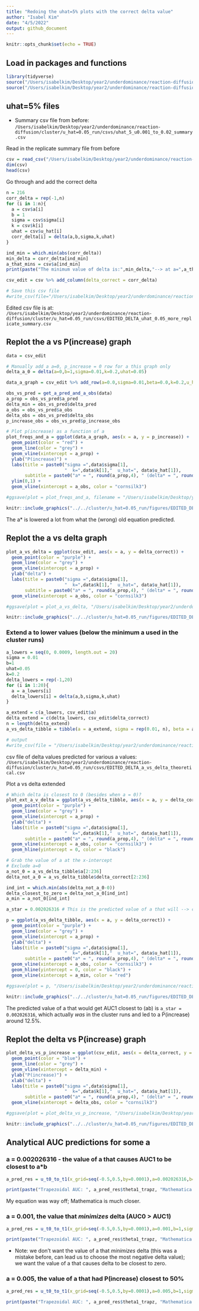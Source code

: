 ```yaml
---
title: "Redoing the uhat=5% plots with the correct delta value"
author: "Isabel Kim"
date: "4/5/2022"
output: github_document
---
```


```r
knitr::opts_chunk$set(echo = TRUE)
```


## Load in packages and functions
```r
library(tidyverse)
source("/Users/isabelkim/Desktop/year2/underdominance/reaction-diffusion/scripts/functions-main-model.R")
source("/Users/isabelkim/Desktop/year2/underdominance/reaction-diffusion/cluster/plotting_functions.R")
```


## uhat=5% files

* Summary csv file from before: `/Users/isabelkim/Desktop/year2/underdominance/reaction-diffusion/cluster/u_hat=0.05_run/csvs/uhat_5_u0.001_to_0.02_summary.csv`


Read in the replicate summary file from before
```r
csv = read_csv("/Users/isabelkim/Desktop/year2/underdominance/reaction-diffusion/cluster/u_hat=0.05_run/csvs/uhat_5_u0.001_to_0.02_summary.csv")
dim(csv)
head(csv)
```


Go through and add the correct delta
```r
n = 216
corr_delta = rep(-1,n)
for (i in 1:n){
  a = csv$a[i]
  b = 1
  sigma = csv$sigma[i]
  k = csv$k[i]
  uhat = csv$u_hat[i]
  corr_delta[i] = delta(a,b,sigma,k,uhat)
}

ind_min = which.min(abs(corr_delta))
min_delta = corr_delta[ind_min]
a_that_mins = csv$a[ind_min]
print(paste("The minimum value of delta is:",min_delta,"--> at a=",a_that_mins)) # a = 0.002026316, the minimum value in the run

csv_edit = csv %>% add_column(delta_correct = corr_delta)

# Save this csv file
#write_csv(file="/Users/isabelkim/Desktop/year2/underdominance/reaction-diffusion/cluster/u_hat=0.05_run/csvs/EDITED_DELTA_uhat_0.05_more_replicate_summary.csv",x=csv_edit)
```

Edited csv file is at: `/Users/isabelkim/Desktop/year2/underdominance/reaction-diffusion/cluster/u_hat=0.05_run/csvs/EDITED_DELTA_uhat_0.05_more_replicate_summary.csv`

## Replot the a vs P(increase) graph
```r
data = csv_edit

# Manually add a a=0, p_increase = 0 row for a this graph only
delta_a_0 = delta(a=0,b=1,sigma=0.01,k=0.2,uhat=0.05)

data_a_graph = csv_edit %>% add_row(a=0.0,sigma=0.01,beta=0.0,k=0.2,u_hat=0.05,delta=delta_a_0,p_increase=0.0,delta_correct=delta_a_0)

obs_vs_pred = get_a_pred_and_a_obs(data)
a_prop = obs_vs_pred$a_pred
delta_min = obs_vs_pred$delta_pred
a_obs = obs_vs_pred$a_obs
delta_obs = obs_vs_pred$delta_obs
p_increase_obs = obs_vs_pred$p_increase_obs

# Plot p(increase) as a function of a
plot_freqs_and_a = ggplot(data_a_graph, aes(x = a, y = p_increase)) + 
  geom_point(color = "red") + 
  geom_line(color = "grey") +
  geom_vline(xintercept = a_prop) + 
  ylab("P(increase)") + 
  labs(title = paste0("sigma =",data$sigma[1], 
                      "  k=",data$k[1],"  u_hat=", data$u_hat[1]), 
       subtitle = paste0("a* = ", round(a_prop,4), " (delta* = ", round(delta_min,4),") but a_obs =",round(a_obs,4)," (delta_obs =", round(delta_obs,4),")")) +
  ylim(0,1) + 
  geom_vline(xintercept = a_obs, color = "cornsilk3")

#ggsave(plot = plot_freqs_and_a, filename = "/Users/isabelkim/Desktop/year2/underdominance/reaction-diffusion/cluster/u_hat=0.05_run/figures/EDITED_DELTA_a_vs_p_increase.png")
```

```r
knitr::include_graphics("../../cluster/u_hat=0.05_run/figures/EDITED_DELTA_a_vs_p_increase.png")
```
The a* is lowered a lot from what the (wrong) old equation predicted.


## Replot the a vs delta graph
```r
plot_a_vs_delta = ggplot(csv_edit, aes(x = a, y = delta_correct)) + 
  geom_point(color = "purple") + 
  geom_line(color = "grey") +
  geom_vline(xintercept = a_prop) + 
  ylab("delta") + 
  labs(title = paste0("sigma =",data$sigma[1], 
                      "  k=",data$k[1],"  u_hat=", data$u_hat[1]), 
       subtitle = paste0("a* = ", round(a_prop,4), " (delta* = ", round(delta_min,4),") but a_obs =",round(a_obs,4)," (delta_obs =", round(delta_obs,4),")")) +
  geom_vline(xintercept = a_obs, color = "cornsilk3")

#ggsave(plot = plot_a_vs_delta, "/Users/isabelkim/Desktop/year2/underdominance/reaction-diffusion/cluster/u_hat=0.05_run/figures/EDITED_DELTA_a_vs_delta.png") 
```
```r
knitr::include_graphics("../../cluster/u_hat=0.05_run/figures/EDITED_DELTA_a_vs_delta.png")
```
### Extend a to lower values (below the minimum a used in the cluster runs)
```r
a_lowers = seq(0, 0.0009, length.out = 20)
sigma = 0.01
b=1
uhat=0.05
k=0.2
delta_lowers = rep(-1,20)
for (i in 1:20){
  a = a_lowers[i]
  delta_lowers[i] = delta(a,b,sigma,k,uhat)
}

a_extend = c(a_lowers, csv_edit$a)
delta_extend = c(delta_lowers, csv_edit$delta_correct)
n = length(delta_extend)
a_vs_delta_tibble = tibble(a = a_extend, sigma = rep(0.01, n), beta = a_extend/0.01, k = rep(0.2,n), u_hat = rep(0.05,n), delta_correct = delta_extend)

# output
#write_csv(file = "/Users/isabelkim/Desktop/year2/underdominance/reaction-diffusion/cluster/u_hat=0.05_run/csvs/EDITED_DELTA_a_vs_delta_theoretical.csv", x = a_vs_delta_tibble)
```

csv file of delta values predicted for various a values: `/Users/isabelkim/Desktop/year2/underdominance/reaction-diffusion/cluster/u_hat=0.05_run/csvs/EDITED_DELTA_a_vs_delta_theoretical.csv`

Plot a vs delta extended
```r
# Which delta is closest to 0 (besides when a = 0)?
plot_ext_a_v_delta = ggplot(a_vs_delta_tibble, aes(x = a, y = delta_correct)) + 
  geom_point(color = "purple") + 
  geom_line(color = "grey") +
  geom_vline(xintercept = a_prop) + 
  ylab("delta") + 
  labs(title = paste0("sigma =",data$sigma[1], 
                      "  k=",data$k[1],"  u_hat=", data$u_hat[1]),
       subtitle = paste0("a* = ", round(a_prop,4), " (delta* = ", round(delta_min,4),") but a_obs =",round(a_obs,4)," (delta_obs =", round(delta_obs,4),")"))+
  geom_vline(xintercept = a_obs, color = "cornsilk3") +
  geom_hline(yintercept = 0, color = "black")

# Grab the value of a at the x-intercept
# Exclude a=0
a_not_0 = a_vs_delta_tibble$a[2:236]
delta_not_a_0 = a_vs_delta_tibble$delta_correct[2:236]

ind_int = which.min(abs(delta_not_a_0-0))
delta_closest_to_zero = delta_not_a_0[ind_int]
a_min = a_not_0[ind_int]

a_star = 0.002026316 # This is the predicted value of a that will --> critical propagule

p = ggplot(a_vs_delta_tibble, aes(x = a, y = delta_correct)) + 
  geom_point(color = "purple") + 
  geom_line(color = "grey") +
  geom_vline(xintercept = a_prop) + 
  ylab("delta") + 
  labs(title = paste0("sigma =",data$sigma[1], 
                      "  k=",data$k[1],"  u_hat=", data$u_hat[1]),
       subtitle = paste0("a* = ", round(a_prop,4), " (delta* = ", round(delta_min,4),") but a_obs =",round(a_obs,4)," (delta_obs =", round(delta_obs,4),"),\na_predicted = ",round(a_min,4)," (delta_min=",round(delta_closest_to_zero,4),")"))+
  geom_vline(xintercept = a_obs, color = "cornsilk3") +
  geom_hline(yintercept = 0, color = "black") +
  geom_vline(xintercept = a_min, color = "red")

#ggsave(plot = p, "/Users/isabelkim/Desktop/year2/underdominance/reaction-diffusion/cluster/u_hat=0.05_run/figures/EDITED_DELTA_extended_scale_a_vs_delta.png") 
```

```r
knitr::include_graphics("../../cluster/u_hat=0.05_run/figures/EDITED_DELTA_extended_scale_a_vs_delta.png")
```

The predicted value of a that would get AUC1 closest to (ab) is `a_star = 0.002026316`, which actually *was* in the cluster runs and led to a P(increase) around 12.5%. 

## Replot the delta vs P(increase) graph
```r
plot_delta_vs_p_increase = ggplot(csv_edit, aes(x = delta_correct, y = p_increase)) +
  geom_point(color = "blue") + 
  geom_line(color = "grey") +
  geom_vline(xintercept = delta_min) + 
  ylab("P(increase)") + 
  xlab("delta") +
  labs(title = paste0("sigma =",data$sigma[1], 
                      "  k=",data$k[1],"  u_hat=", data$u_hat[1]), 
       subtitle = paste0("a* = ", round(a_prop,4), " (delta* = ", round(delta_min,4),") but a_obs =",round(a_obs,4)," (delta_obs =", round(delta_obs,4),")")) +
  geom_vline(xintercept = delta_obs, color = "cornsilk3")

#ggsave(plot = plot_delta_vs_p_increase, "/Users/isabelkim/Desktop/year2/underdominance/reaction-diffusion/cluster/u_hat=0.05_run/figures/EDITED_DELTA_delta_vs_p_increase.png") 
```

```r
knitr::include_graphics("../../cluster/u_hat=0.05_run/figures/EDITED_DELTA_delta_vs_p_increase.png")
```

## Analytical AUC predictions for some a

### a = 0.002026316 - the value of a that causes AUC1 to be closest to a*b
```r
a_pred_res = u_t0_to_t1(x_grid=seq(-0.5,0.5,by=0.0001),a=0.002026316,b=1,sigma=0.01,k=0.2,u_hat=0.05)

print(paste("Trapezoidal AUC: ", a_pred_res$theta1_trapz, "Mathematica AUC: ", auc_mathematica(a=0.002026316,b=1,sigma=0.01,k=0.2,uhat=0.05) , "my equation AUC (wrong): ", a_pred_res$theta1_factored))
```
My equation was way off; Mathematica is much closer.

### a = 0.001, the value that *minimizes* delta (AUC0 > AUC1)
```r
a_pred_res = u_t0_to_t1(x_grid=seq(-0.5,0.5,by=0.0001),a=0.001,b=1,sigma=0.01,k=0.2,u_hat=0.05)

print(paste("Trapezoidal AUC: ", a_pred_res$theta1_trapz, "Mathematica AUC: ", auc_mathematica(a=0.001,b=1,sigma=0.01,k=0.2,uhat=0.05) , "my equation AUC (wrong): ", a_pred_res$theta1_factored))
```
* Note: we don't want the value of a that *minimizes* delta (this was a mistake before, can lead us to choose the most negative delta value); we want the value of a that causes delta to be closest to zero.

### a = 0.005, the value of a that had P(increase) closest to 50%
```r
a_pred_res = u_t0_to_t1(x_grid=seq(-0.5,0.5,by=0.0001),a=0.005,b=1,sigma=0.01,k=0.2,u_hat=0.05)

print(paste("Trapezoidal AUC: ", a_pred_res$theta1_trapz, "Mathematica AUC: ", auc_mathematica(a=0.005,b=1,sigma=0.01,k=0.2,uhat=0.05) , "my equation AUC (wrong): ", a_pred_res$theta1_factored))
```